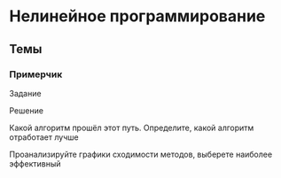 # Нелинейное программирование {#sec-exam-nonlinear}

::::: {.content-hidden when-profile="exam"}
## Темы {#sec-exam-network-topics}

::: {#exm-exam-network}
### Примерчик

Задание
:::

::: {#sol-exam-network}
Решение
:::
:::::

Какой алгоритм прошёл этот путь. Определите, какой алгоритм отработает лучше

Проанализируйте графики сходимости методов, выберете наиболее эффективный
